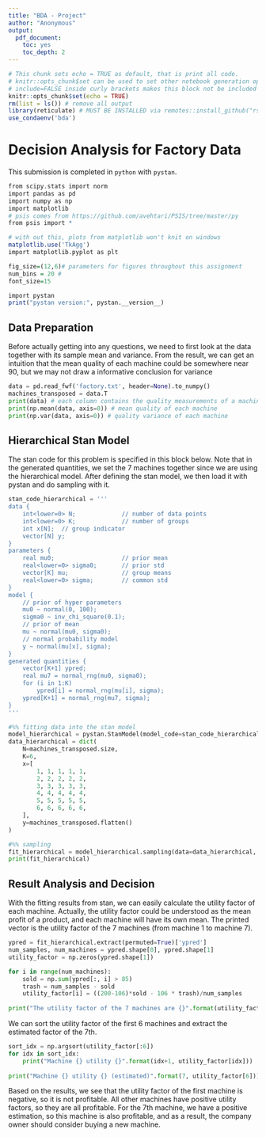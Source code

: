 ```yaml
---
title: "BDA - Project"
author: "Anonymous"
output: 
  pdf_document: 
    toc: yes
    toc_depth: 2
---
```


```r
# This chunk sets echo = TRUE as default, that is print all code.
# knitr::opts_chunk$set can be used to set other notebook generation options, too.
# include=FALSE inside curly brackets makes this block not be included in the pdf.
knitr::opts_chunk$set(echo = TRUE)
rm(list = ls()) # remove all output
library(reticulate) # MUST BE INSTALLED via remotes::install_github("rstudio/reticulate")
use_condaenv('bda')
```

# Decision Analysis for Factory Data

This submission is completed in `python` with `pystan`.
```r
from scipy.stats import norm
import pandas as pd
import numpy as np
import matplotlib
# psis comes from https://github.com/avehtari/PSIS/tree/master/py
from psis import *

# with out this, plots from matplotlib won't knit on windows
matplotlib.use('TkAgg') 
import matplotlib.pyplot as plt

fig_size=(12,6)# parameters for figures throughout this assignment
num_bins = 20 #
font_size=15

import pystan
print("pystan version:", pystan.__version__)

```

## Data Preparation
Before actually getting into any questions, we need to first look at the data together with its sample mean and variance.
From the result, we can get an intuition that the mean quality of each machine could be somewhere near 90, but we may not draw a informative conclusion for variance
```python
data = pd.read_fwf('factory.txt', header=None).to_numpy()
machines_transposed = data.T
print(data) # each column contains the quality measurements of a machine 
print(np.mean(data, axis=0)) # mean quality of each machine 
print(np.var(data, axis=0)) # quality variance of each machine

```

## Hierarchical Stan Model 
The stan code for this problem is specified in this block below.
Note that in the generated quantities, we set the 7 machines together since we are using the hierarchical model. 
After defining the stan model, we then load it with pystan and do sampling with it.
```python
stan_code_hierarchical = '''
data {
    int<lower=0> N;             // number of data points
    int<lower=0> K;             // number of groups
    int x[N];  // group indicator
    vector[N] y;
}
parameters {
    real mu0;                   // prior mean
    real<lower=0> sigma0;       // prior std
    vector[K] mu;               // group means
    real<lower=0> sigma;        // common std
}
model {
    // prior of hyper parameters
    mu0 ~ normal(0, 100);
    sigma0 ~ inv_chi_square(0.1);
    // prior of mean 
    mu ~ normal(mu0, sigma0);
    // normal probability model
    y ~ normal(mu[x], sigma);
}
generated quantities {
    vector[K+1] ypred;
    real mu7 = normal_rng(mu0, sigma0);
    for (i in 1:K)
        ypred[i] = normal_rng(mu[i], sigma);
    ypred[K+1] = normal_rng(mu7, sigma);
}
'''

#%% fitting data into the stan model
model_hierarchical = pystan.StanModel(model_code=stan_code_hierarchical)
data_hierarchical = dict(
    N=machines_transposed.size,
    K=6,
    x=[
        1, 1, 1, 1, 1,
        2, 2, 2, 2, 2,
        3, 3, 3, 3, 3,
        4, 4, 4, 4, 4,
        5, 5, 5, 5, 5,
        6, 6, 6, 6, 6,
    ],
    y=machines_transposed.flatten()
)

#%% sampling
fit_hierarchical = model_hierarchical.sampling(data=data_hierarchical, n_jobs=-1)
print(fit_hierarchical)

```

## Result Analysis and Decision
With the fitting results from stan, we can easily calculate the utility factor of each machine.
Actually, the utility factor could be understood as the mean profit of a product, and each machine will have its own mean.
The printed vector is the utility factor of the 7 machines (from machine 1 to machine 7).
```python
ypred = fit_hierarchical.extract(permuted=True)['ypred']
num_samples, num_machines = ypred.shape[0], ypred.shape[1]
utility_factor = np.zeros(ypred.shape[1])

for i in range(num_machines):
    sold = np.sum(ypred[:, i] > 85)
    trash = num_samples - sold 
    utility_factor[i] = ((200-106)*sold - 106 * trash)/num_samples
    
print("The utility factor of the 7 machines are {}".format(utility_factor))
```

We can sort the utility factor of the first 6 machines and extract the estimated factor of the 7th.

```python
sort_idx = np.argsort(utility_factor[:6])
for idx in sort_idx:
    print("Machine {} utility {}".format(idx+1, utility_factor[idx]))
    
print("Machine {} utility {} (estimated)".format(7, utility_factor[6]))
```

Based on the results, we see that the utility factor of the first machine is negative, so it is not profitable.
All other machines have positive utility factors, so they are all profitable.
For the 7th machine, we have a positive estimation, so this machine is also profitable, and as a result, the company owner should consider buying a new machine.
